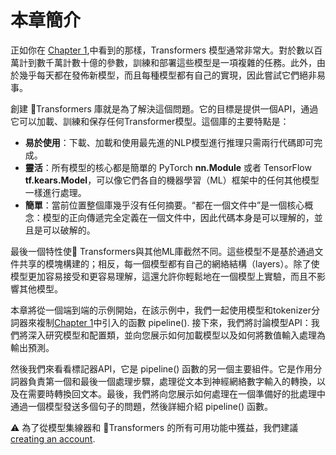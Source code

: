 # 本章簡介

<CourseFloatingBanner
    chapter={2}
    classNames="absolute z-10 right-0 top-0"
/>

正如你在 [Chapter 1](/course/chapter1),中看到的那樣，Transformers 模型通常非常大。對於數以百萬計到數千萬計數十億的參數，訓練和部署這些模型是一項複雜的任務。此外，由於幾乎每天都在發佈新模型，而且每種模型都有自己的實現，因此嘗試它們絕非易事。

創建 🤗Transformers 庫就是為了解決這個問題。它的目標是提供一個API，通過它可以加載、訓練和保存任何Transformer模型。這個庫的主要特點是：
-  **易於使用**：下載、加載和使用最先進的NLP模型進行推理只需兩行代碼即可完成。
- **靈活**：所有模型的核心都是簡單的 PyTorch **nn.Module** 或者 TensorFlow **tf.kears.Model**，可以像它們各自的機器學習（ML）框架中的任何其他模型一樣進行處理。
- **簡單**：當前位置整個庫幾乎沒有任何摘要。“都在一個文件中”是一個核心概念：模型的正向傳遞完全定義在一個文件中，因此代碼本身是可以理解的，並且是可以破解的。

最後一個特性使🤗 Transformers與其他ML庫截然不同。這些模型不是基於通過文件共享的模塊構建的；相反，每一個模型都有自己的網絡結構（layers）。除了使模型更加容易接受和更容易理解，這還允許你輕鬆地在一個模型上實驗，而且不影響其他模型。

本章將從一個端到端的示例開始，在該示例中，我們一起使用模型和tokenizer分詞器來複制[Chapter 1](/course/chapter1)中引入的函數 pipeline(). 接下來，我們將討論模型API：我們將深入研究模型和配置類，並向您展示如何加載模型以及如何將數值輸入處理為輸出預測。

然後我們來看看標記器API，它是 pipeline() 函數的另一個主要組件。它是作用分詞器負責第一個和最後一個處理步驟，處理從文本到神經網絡數字輸入的轉換，以及在需要時轉換回文本。最後，我們將向您展示如何處理在一個準備好的批處理中通過一個模型發送多個句子的問題，然後詳細介紹 pipeline() 函數。

<Tip>
⚠️ 為了從模型集線器和 🤗Transformers 的所有可用功能中獲益，我們建議<a href="https://huggingface.co/join">creating an account</a>.
</Tip>
